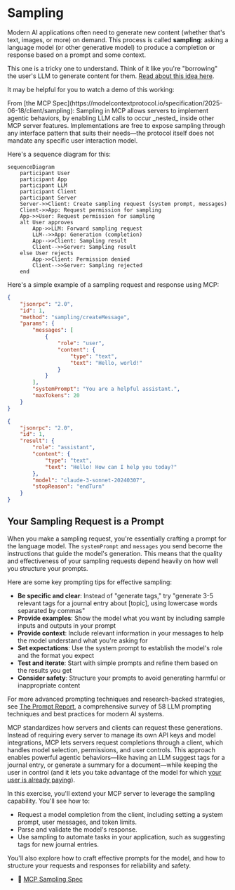 # Sampling

Modern AI applications often need to generate new content (whether that's text,
images, or more) on demand. This process is called **sampling**: asking a
language model (or other generative model) to produce a completion or response
based on a prompt and some context.

This one is a tricky one to understand. Think of it like you're "borrowing" the
user's LLM to generate content for them.
[Read about this idea here](https://www.epicai.pro/how-to-use-sampling-in-mcp-borrow-the-users-llm-o7nk3).

It may be helpful for you to watch a demo of this working:

<EpicVideo url="https://www.epicai.pro/using-mcp-sampling-in-vs-code-insiders-dd12d" />

<callout-success>
	From [the MCP
	Spec](https://modelcontextprotocol.io/specification/2025-06-18/client/sampling):
	Sampling in MCP allows servers to implement agentic behaviors, by enabling LLM
	calls to occur _nested_ inside other MCP server features. Implementations are
	free to expose sampling through any interface pattern that suits their
	needs—the protocol itself does not mandate any specific user interaction
	model.
</callout-success>

Here's a sequence diagram for this:

```mermaid
sequenceDiagram
	participant User
	participant App
	participant LLM
	participant Client
	participant Server
	Server->>Client: Create sampling request (system prompt, messages)
	Client->>App: Request permission for sampling
	App->>User: Request permission for sampling
	alt User approves
		App->>LLM: Forward sampling request
		LLM-->>App: Generation (completion)
		App-->>Client: Sampling result
		Client-->>Server: Sampling result
	else User rejects
		App->>Client: Permission denied
		Client-->>Server: Sampling rejected
	end
```

Here's a simple example of a sampling request and response using MCP:

```json filename=server-request.json nocopy
{
	"jsonrpc": "2.0",
	"id": 1,
	"method": "sampling/createMessage",
	"params": {
		"messages": [
			{
				"role": "user",
				"content": {
					"type": "text",
					"text": "Hello, world!"
				}
			}
		],
		"systemPrompt": "You are a helpful assistant.",
		"maxTokens": 20
	}
}
```

```json filename=client-response.json nocopy
{
	"jsonrpc": "2.0",
	"id": 1,
	"result": {
		"role": "assistant",
		"content": {
			"type": "text",
			"text": "Hello! How can I help you today?"
		},
		"model": "claude-3-sonnet-20240307",
		"stopReason": "endTurn"
	}
}
```

## Your Sampling Request is a Prompt

When you make a sampling request, you're essentially crafting a prompt for the language model. The `systemPrompt` and `messages` you send become the instructions that guide the model's generation. This means that the quality and effectiveness of your sampling requests depend heavily on how well you structure your prompts.

Here are some key prompting tips for effective sampling:

- **Be specific and clear**: Instead of "generate tags," try "generate 3-5 relevant tags for a journal entry about [topic], using lowercase words separated by commas"
- **Provide examples**: Show the model what you want by including sample inputs and outputs in your prompt
- **Provide context**: Include relevant information in your messages to help the model understand what you're asking for
- **Set expectations**: Use the system prompt to establish the model's role and the format you expect
- **Test and iterate**: Start with simple prompts and refine them based on the results you get
- **Consider safety**: Structure your prompts to avoid generating harmful or inappropriate content

For more advanced prompting techniques and research-backed strategies, see [The Prompt Report](https://arxiv.org/abs/2406.06608), a comprehensive survey of 58 LLM prompting techniques and best practices for modern AI systems.

MCP standardizes how servers and clients can request these generations. Instead
of requiring every server to manage its own API keys and model integrations, MCP
lets servers request completions through a client, which handles model
selection, permissions, and user controls. This approach enables powerful
agentic behaviors—like having an LLM suggest tags for a journal entry, or
generate a summary for a document—while keeping the user in control (and it lets
you take advantage of the model for which
[your user is already paying](https://www.epicai.pro/the-cost-effective-promise-of-model-context-protocol-mcp-jnwt3)).

In this exercise, you'll extend your MCP server to leverage the sampling
capability. You'll see how to:

- Request a model completion from the client, including setting a system prompt,
  user messages, and token limits.
- Parse and validate the model's response.
- Use sampling to automate tasks in your application, such as suggesting tags
  for new journal entries.

You'll also explore how to craft effective prompts for the model, and how to
structure your requests and responses for reliability and safety.

- 📜 [MCP Sampling Spec](https://modelcontextprotocol.io/specification/2025-06-18/client/sampling)
